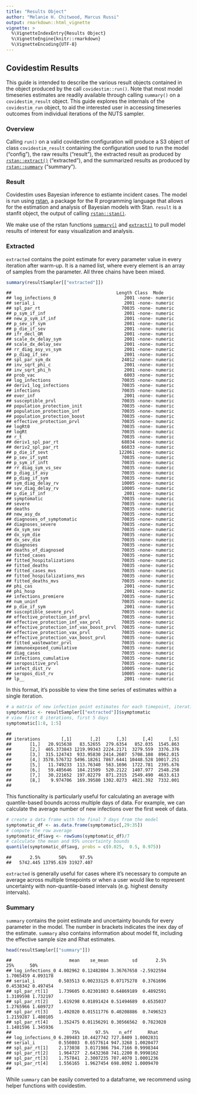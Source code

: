 ```yaml
---
title: "Results Object"
author: "Melanie H. Chitwood, Marcus Russi" 
output: rmarkdown::html_vignette
vignette: >
  %\VignetteIndexEntry{Results Object}
  %\VignetteEngine{knitr::rmarkdown}
  %\VignetteEncoding{UTF-8}
---
```

## Covidestim Results

This guide is intended to describe the various result objects contained in the object produced by the call `covidestim::run()`. Note that most model timeseries estimates are readily available through calling `summary()` on a `covidestim_result` object. This guide explores the internals of the `covidestim_run` object, to aid the interested user in accessing timeseries outcomes from individual iterations of the NUTS sampler.

### Overview
Calling `run()` on a valid covidestim configuration will produce a S3 object of class `covidestim_result` containing the configuration used to run the model ("config"), the raw results ("result"), the extracted result as produced by [`rstan::extract()`](https://mc-stan.org/rstan/reference/stanfit-method-extract.html) ("extracted"), and the summarized results as produced by [`rstan::summary`](https://mc-stan.org/rstan/reference/stanfit-method-summary.html) ("summary"). 

### Result
Covidestim uses Bayesian inference to estiamte incident cases. The model is run using [rstan](https://mc-stan.org/users/interfaces/rstan), a package for the R programming language that allows for the estimation and analysis of Bayesian models with Stan. `result` is a stanfit object, the output of calling [`rstan::stan()`](https://mc-stan.org/rstan/reference/stanfit-class.html). 

We make use of the rstan functions [`summary()`](https://mc-stan.org/rstan/reference/stanfit-method-summary.html) and  [`extract()`](https://mc-stan.org/rstan/reference/stanfit-method-extract.html) to pull model results of interest for easy visualization and analysis. 

### Extracted
`extracted` contains the point estimate for every parameter value in every iteration after warm-up. It is a named list, where every element is an array of samples from the parameter. All three chains have been mixed. 

```r
summary(resultSampler[["extracted"]])
```

```
##                                        Length Class  Mode   
## log_infections_0                          2001 -none- numeric
## serial_i                                  2001 -none- numeric
## spl_par_rt                               70035 -none- numeric
## p_sym_if_inf                              2001 -none- numeric
## new_p_sym_if_inf                          2001 -none- numeric
## p_sev_if_sym                              2001 -none- numeric
## p_die_if_sev                              2001 -none- numeric
## ifr_decl_OR                               2001 -none- numeric
## scale_dx_delay_sym                        2001 -none- numeric
## scale_dx_delay_sev                        2001 -none- numeric
## rr_diag_asy_vs_sym                        2001 -none- numeric
## p_diag_if_sev                             2001 -none- numeric
## spl_par_sym_dx                           24012 -none- numeric
## inv_sqrt_phi_c                            2001 -none- numeric
## inv_sqrt_phi_h                            2001 -none- numeric
## prob_vac                                  6003 -none- numeric
## log_infections                           70035 -none- numeric
## deriv1_log_infections                    70035 -none- numeric
## infections                               70035 -none- numeric
## ever_inf                                  2001 -none- numeric
## susceptible_prvl                         70035 -none- numeric
## population_protection_init               70035 -none- numeric
## population_protection_inf                70035 -none- numeric
## population_protection_boost              70035 -none- numeric
## effective_protection_prvl                70035 -none- numeric
## logRt0                                   70035 -none- numeric
## logRt                                    70035 -none- numeric
## r_t                                      70035 -none- numeric
## deriv1_spl_par_rt                        68034 -none- numeric
## deriv2_spl_par_rt                        66033 -none- numeric
## p_die_if_sevt                           122061 -none- numeric
## p_sev_if_symt                            70035 -none- numeric
## p_sym_if_inft                            70035 -none- numeric
## rr_diag_sym_vs_sev                       70035 -none- numeric
## p_diag_if_asy                            70035 -none- numeric
## p_diag_if_sym                            70035 -none- numeric
## sym_diag_delay_rv                        10005 -none- numeric
## sev_diag_delay_rv                        10005 -none- numeric
## p_die_if_inf                              2001 -none- numeric
## symptomatic                              70035 -none- numeric
## severe                                   70035 -none- numeric
## deaths                                   70035 -none- numeric
## new_asy_dx                               70035 -none- numeric
## diagnoses_of_symptomatic                 70035 -none- numeric
## diagnoses_severe                         70035 -none- numeric
## dx_sym_sev                               70035 -none- numeric
## dx_sym_die                               70035 -none- numeric
## dx_sev_die                               70035 -none- numeric
## diagnoses                                70035 -none- numeric
## deaths_of_diagnosed                      70035 -none- numeric
## fitted_cases                             70035 -none- numeric
## fitted_hospitalizations                  70035 -none- numeric
## fitted_deaths                            70035 -none- numeric
## fitted_cases_mvs                         70035 -none- numeric
## fitted_hospitalizations_mvs              70035 -none- numeric
## fitted_deaths_mvs                        70035 -none- numeric
## phi_cas                                   2001 -none- numeric
## phi_hosp                                  2001 -none- numeric
## infections_premiere                      70035 -none- numeric
## num_uninf                                70035 -none- numeric
## p_die_if_sym                              2001 -none- numeric
## susceptible_severe_prvl                  70035 -none- numeric
## effective_protection_inf_prvl            70035 -none- numeric
## effective_protection_inf_vax_prvl        70035 -none- numeric
## effective_protection_inf_vax_boost_prvl  70035 -none- numeric
## effective_protection_vax_prvl            70035 -none- numeric
## effective_protection_vax_boost_prvl      70035 -none- numeric
## fitted_wastewater_prvl                   70035 -none- numeric
## immunoexposed_cumulative                 70035 -none- numeric
## diag_cases                               70035 -none- numeric
## infections_cumulative                    70035 -none- numeric
## seropositive_prvl                        70035 -none- numeric
## infect_dist_rv                           10005 -none- numeric
## seropos_dist_rv                          10005 -none- numeric
## lp__                                      2001 -none- numeric
```
In this format, it's possible to view the time series of estimates within a single iteration. 

```r
# a matrix of new infection point estimates for each timepoint, iteration
symptomatic <- resultSampler[["extracted"]]$symptomatic
# view first 8 iterations, first 5 days
symptomatic[1:8, 1:5]
```

```
##           
## iterations        [,1]       [,2]      [,3]      [,4]      [,5]
##       [1,]   20.915638   83.52655  279.6354   852.035  1545.863
##       [2,]  465.373843 1219.99343 2224.2171  3279.559  3376.376
##       [3,]  315.124743  933.95830 2414.2607  5708.108  8962.015
##       [4,] 3578.576732 5496.18261 7867.6441 10448.528 10017.251
##       [5,]   11.749233  113.76340  563.1696  1722.781  2395.676
##       [6,]   59.485646  184.21509  520.2122  1407.977  2548.258
##       [7,]   30.221652  197.02279  871.2315  2549.490  4633.613
##       [8,]    9.974706  169.39580 1302.0273  4821.392  7332.001
##
```
This functionality is particularly useful for calculating an average with quantile-based bounds across multiple days of data. For example, we can calculate the average number of new infections over the first week of data. 

```r
# create a data frame with the final 7 days from the model 
symptomatic_df <- as.data.frame(symptomatic[,29:35]) 
# compute the row average 
symptomatic_df$avg <- rowSums(symptomatic_df)/7
# calculate the mean and 95% uncertainty bounds
quantile(symptomatic_df$avg, probs = c(0.025,  0.5, 0.975))
```

```
##       2.5%       50%     97.5% 
##   5742.445 13795.639 31927.407 
```
`extracted` is generally useful for cases where it's necessary to compute an average across multiple timepoints or when a user would like to represent uncertainty with non-quantile-based intervals (e.g. highest density intervals). 

### Summary
`summary` contains the point estimate and uncertainty bounds for every parameter in the model. The number in brackets indicates the inex day of the estimate. `summary` also contains information about model fit, including the effective sample size and Rhat estimates. 

```r
head(resultSampler[["summary"]])
```

```
##                      mean    se_mean         sd       2.5%       25%      50%
## log_infections_0 4.002962 0.12482804 3.36767658 -2.5922594 1.7065459 4.093178
## serial_i         0.503513 0.00233125 0.07175278  0.3761696 0.4538342 0.497454
## spl_par_rt[1]    1.739605 0.02301083 0.64869189  0.4892591 1.3109598 1.732197
## spl_par_rt[2]    1.619298 0.01891424 0.51494689  0.6535037 1.2765966 1.609727
## spl_par_rt[3]    1.492020 0.01511776 0.40208886  0.7496523 1.2159287 1.480105
## spl_par_rt[4]    1.352475 0.01156291 0.30566562  0.7823028 1.1401596 1.345936
##                       75%      97.5%    n_eff      Rhat
## log_infections_0 6.289483 10.4427742 727.8409 1.0002831
## serial_i         0.550803  0.6577614 947.3268 1.0020477
## spl_par_rt[1]    2.173038  3.0171986 794.7166 0.9998344
## spl_par_rt[2]    1.964727  2.6432368 741.2200 0.9998162
## spl_par_rt[3]    1.757841  2.3007235 707.4070 1.0001236
## spl_par_rt[4]    1.556165  1.9627454 698.8092 1.0009470
##
```
While `summary` can be easily converted to a dataframe, we recommend using helper functions with covidestim. 
